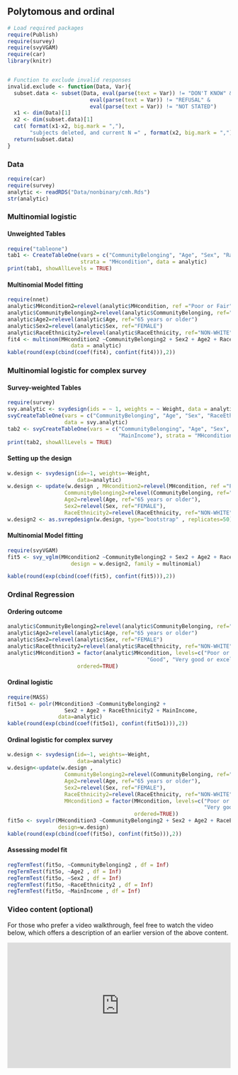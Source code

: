 ## Polytomous and ordinal {.unnumbered}

```r
# Load required packages
require(Publish)
require(survey)
require(svyVGAM)
require(car)
library(knitr)


# Function to exclude invalid responses
invalid.exclude <- function(Data, Var){
  subset.data <- subset(Data, eval(parse(text = Var)) != "DON'T KNOW" & 
                          eval(parse(text = Var)) != "REFUSAL" & 
                          eval(parse(text = Var)) != "NOT STATED")
  x1 <- dim(Data)[1]
  x2 <- dim(subset.data)[1]
  cat( format(x1-x2, big.mark = ","),
       "subjects deleted, and current N =" , format(x2, big.mark = ",") , "\n")
  return(subset.data)
}
```

### Data

```r
require(car)
require(survey)
analytic <- readRDS("Data/nonbinary/cmh.Rds")
str(analytic)
```

### Multinomial logistic

#### Unweighted Tables

```r
require("tableone")
tab1 <- CreateTableOne(vars = c("CommunityBelonging", "Age", "Sex", "RaceEthnicity", "MainIncome"),
                       strata = "MHcondition", data = analytic)
print(tab1, showAllLevels = TRUE)
```

#### Multinomial Model fitting

```r
require(nnet)
analytic$MHcondition2=relevel(analytic$MHcondition, ref ="Poor or Fair")
analytic$CommunityBelonging2=relevel(analytic$CommunityBelonging, ref="VERY WEAK")
analytic$Age2=relevel(analytic$Age, ref="65 years or older")
analytic$Sex2=relevel(analytic$Sex, ref="FEMALE")
analytic$RaceEthnicity2=relevel(analytic$RaceEthnicity, ref="NON-WHITE")
fit4 <- multinom(MHcondition2 ~CommunityBelonging2 + Sex2 + Age2 + RaceEthnicity2 + MainIncome, 
                    data = analytic)
kable(round(exp(cbind(coef(fit4), confint(fit4))),2))
```

### Multinomial logistic for complex survey

#### Survey-weighted Tables

```r
require(survey)
svy.analytic <- svydesign(ids = ~ 1, weights = ~ Weight, data = analytic)
svyCreateTableOne(vars = c("CommunityBelonging", "Age", "Sex", "RaceEthnicity", "MainIncome"), 
                  data = svy.analytic)
tab2 <- svyCreateTableOne(vars = c("CommunityBelonging", "Age", "Sex", "RaceEthnicity", 
                                   "MainIncome"), strata = "MHcondition", data = svy.analytic)
print(tab2, showAllLevels = TRUE)
```

#### Setting up the design

```r
w.design <- svydesign(id=~1, weights=~Weight, 
                      data=analytic)
w.design <- update(w.design , MHcondition2=relevel(MHcondition, ref ="Poor or Fair"),
                  CommunityBelonging2=relevel(CommunityBelonging, ref="VERY WEAK"),
                  Age2=relevel(Age, ref="65 years or older"),
                  Sex2=relevel(Sex, ref="FEMALE"),
                  RaceEthnicity2=relevel(RaceEthnicity, ref="NON-WHITE"))
w.design2 <- as.svrepdesign(w.design, type="bootstrap" , replicates=50)
```

#### Multinomial Model fitting

```r
require(svyVGAM)
fit5 <- svy_vglm(MHcondition2 ~CommunityBelonging2 + Sex2 + Age2 + RaceEthnicity2 + MainIncome,
                    design = w.design2, family = multinomial)
```

```r
kable(round(exp(cbind(coef(fit5), confint(fit5))),2))
```

### Ordinal Regression

#### Ordering outcome

```r
analytic$CommunityBelonging2=relevel(analytic$CommunityBelonging, ref="VERY WEAK")
analytic$Age2=relevel(analytic$Age, ref="65 years or older")
analytic$Sex2=relevel(analytic$Sex, ref="FEMALE")
analytic$RaceEthnicity2=relevel(analytic$RaceEthnicity, ref="NON-WHITE")
analytic$MHcondition3 = factor(analytic$MHcondition, levels=c("Poor or Fair", 
                                            "Good", "Very good or excellent"), 
                      ordered=TRUE)
```

#### Ordinal logistic

```r
require(MASS)
fit5o1 <- polr(MHcondition3 ~CommunityBelonging2 + 
                  Sex2 + Age2 + RaceEthnicity2 + MainIncome, 
                data=analytic)
kable(round(exp(cbind(coef(fit5o1), confint(fit5o1))),2))
```

#### Ordinal logistic for complex survey

```r
w.design <- svydesign(id=~1, weights=~Weight, 
                      data=analytic)
w.design<-update(w.design , 
                  CommunityBelonging2=relevel(CommunityBelonging, ref="VERY WEAK"),
                  Age2=relevel(Age, ref="65 years or older"),
                  Sex2=relevel(Sex, ref="FEMALE"),
                  RaceEthnicity2=relevel(RaceEthnicity, ref="NON-WHITE"),
                  MHcondition3 = factor(MHcondition, levels=c("Poor or Fair", "Good", 
                                                              "Very good or excellent"), 
                                        ordered=TRUE))
fit5o <- svyolr(MHcondition3 ~CommunityBelonging2 + Sex2 + Age2 + RaceEthnicity2 + MainIncome, 
                design=w.design)
kable(round(exp(cbind(coef(fit5o), confint(fit5o))),2))
```

#### Assessing model fit

```r
regTermTest(fit5o, ~CommunityBelonging2 , df = Inf) 
regTermTest(fit5o, ~Age2 , df = Inf) 
regTermTest(fit5o, ~Sex2 , df = Inf)
regTermTest(fit5o, ~RaceEthnicity2 , df = Inf)
regTermTest(fit5o, ~MainIncome , df = Inf)
```

### Video content (optional)

::: callout-tip
For those who prefer a video walkthrough, feel free to watch the video below, which offers a description of an earlier version of the above content.
:::

::: {style="position: relative; padding-bottom: 56.25%; height: 0; overflow: hidden;"}
<iframe src="https://www.youtube.com/embed/x7VICDQRrD4" style="position: absolute; top: 0; left: 0; width: 100%; height: 100%; border:0;" allowfullscreen>

</iframe>
:::